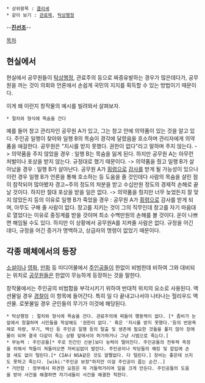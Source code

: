  * 상위항목 : [[클리셰]]
 * 같이 보기 : [[관료제]], [[탁상행정]]

--'''[[진선조]]'''--

[[목차]]

== 현실에서 ==
현실에서 공무원들이 [[탁상행정]], 관료주의 등으로 짜증유발하는 경우가 많은데다가, 공무원을 까는 것이 의회와 언론에서 손쉽게 국민의 지지를 획득할 수 있는 방법이기 때문이다.

이게 왜 이런지 창작물의 예시를 빌려와서 살펴보자.

 * 절차와 형식에 목숨을 건다
예를 들어 창고 관리자인 공무원 A가 있고, 그는 창고 안에 의약품이 있는 것을 알고 있다. 주인공 일행이 찾아와 일행 B의 목숨이 경각에 달렸음을 호소하며 관리자에게 의약품을 애걸한다. 공무원은 "지시를 받지 못했다. 권한이 없다"라고 말하며 주지 않는다.
-> 의약품을 주지 않았을 경우 : 일행 B는 목숨을 잃게 된다. 하지만 공무원 A는 아무런 처벌이나 포상을 받지 않는다. 규정대로 했기 때문이다.
-> 의약품을 줬고 일행 B가 살아났을 경우 : 일행 B가 살아난다. 공무원 A가 [[횡령]]으로 [[감사]]를 받게 될 가능성이 있으나 이런 경우 일행 B가 언론을 통해 호소하는 등 도움을 줄 것인데다 사람의 목숨을 살린 점이 참작되어 많아봤자 경고~주의 정도의 처분을 받고 수십만원 정도의 경제적 손해로 끝날 것이다. 하지만 절대 포상을 받을 일은 없다.
-> 의약품을 줬지만 너무 늦었든지 잘 맞지 않았든지 등의 이유로 일행 B가 죽었을 경우 : 공무원 A가 [[횡령]]으로 감사를 받게 되며, 아무도 구해 줄 사람이 없다. 창고를 지키는 것이 그의 직무인데 창고를 자기 마음대로 열었다는 이유로 중징계를 받을 것이며 최소 수백만원의 손해를 볼 것이다. 운이 나쁘면 해임될 수도 있다. 하지만 이 상황에서 공무원A를 지켜줄 사람은 없다. 규정을 어긴 데다, 규정을 어긴 증거가 명백하고, 상급자의 명령이 없었기 때문이다.

== 각종 매체에서의 등장 ==
[[소설]]이나 [[영화]], [[만화]] 등 미디어물에서 [[주인공]]들이 한없이 비범한데 비하여 그와 대비되는 위치로 [[공무원]]들은 한없이 무능하게 등장하는 것을 말한다.

창작물에서는 주인공의 비범함을 부각시키기 위하여 반대적 위치의 요소로 사용된다. 액션물일 경우 [[경찰]]이 이 항목에 들어간다. 특히 일 다 끝내고나서야 나타나는 헐리우드 액션물. 로봇물일 경우 군인들의 무기가 이것에 해당된다.

 * 탁상행정 : 절차와 형식에 목숨을 건다. 관료주의에 찌들어 행동력이 없다. [* 좀비가 눈앞에서 창궐하며 시민들을 학살해도 '권한이 없다.' 혹은 '지시를 받지 못했다.'등의 번문욕례로 차량, 무기, 백신 등 주인공 일행 등의 탈출 및 생존에 필요한 것들을 풀지 않아 장애물이 되며 결국 다같이 죽는 상황 앞에서야 허가하거나 그냥 시범으로 죽는다.] 
 * 무능력 : 주인공들[* 주로 민간인 신분]보다 능력이 떨어진다. 주인공들의 전투력 측정을 위해서 적들이 쳐들어오면 자비심없이 발린다. 주인공이나 악당들의 해킹 및 잡입에 손쓸 새도 없이 털린다.[* CIA나 NSA같은 것도 얄짤없다. 다 털린다.] 장비는 좋은데 쓰지도 못하고 죽는다. [wiki:"주인공 보정"하지만 이걸 주인공이 줍는 순간..]
 * 거만함 : 정부에서 파견한 요원은 꼭 거들먹거리며 일을 크게 만든다. 주인공들의 도움을 받아 사건을 해결하면 자기네들이 사건을 해결한 척한다.
